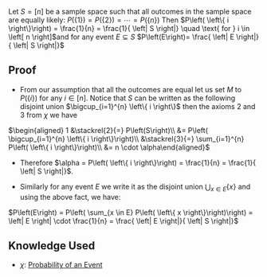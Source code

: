 Let <math display="inline">S = \left[ n \right]</math> be a sample space such that all outcomes in the sample space are equally likely: <math display="block">P\left( \left\{ 1 \right\}\right) = P\left( \left\{ 2 \right\}\right) = \dotsb = P\left( \left\{  n \right\}\right) </math> Then <math display="block">P\left( \left\{ i \right\}\right) = \frac{1}{n} = \frac{1}{ \left| S \right|} \quad \text{ for } i \in \left[ n \right]</math>and for any event <math display="inline">E \subseteq S</math> <math display="block">P\left(E\right)= \frac{ \left| E \right|}{ \left| S \right|}</math>

== Proof ==

* From our assumption that all the outcomes are equal let us set <math display="inline">M</math> to <math display="inline">P\left( \left\{ i \right\}\right)</math> for any <math display="inline">i \in \left[ n \right]</math>. Notice that <math display="inline">S</math> can be written as the following disjoint union <math display="inline">\bigcup_{i=1}^{n} \left\{ i \right\}</math> then the axioms <math display="inline">2</math> and <math display="inline">3</math> from <math display="inline">\chi</math> we have
<math display="block">\begin{aligned}
  1 &\stackrel{2}{=} P\left(S\right)\\
    &= P\left( \bigcup_{i=1}^{n} \left\{ i \right\}\right)\\
    &\stackrel{3}{=} \sum_{i=1}^{n} P\left( \left\{ i \right\}\right)\\
    &= n  \cdot \alpha\end{aligned}</math>

* Therefore <math display="inline">\alpha = P\left( \left\{ i \right\}\right) = \frac{1}{n} = \frac{1}{ \left| S \right|}</math>.

* Similarly for any event <math display="inline">E</math> we write it as the disjoint union <math display="inline">\bigcup_{x \in E} \left\{ x \right\}</math> and using the above fact, we have:
<math display="block">P\left(E\right) = P\left( \sum_{x \in E} P\left( \left\{ x \right\}\right)\right) = \left| E \right|  \cdot  \frac{1}{n} = \frac{ \left| E \right|}{ \left| S \right|}</math>

== Knowledge Used ==

* <math>\chi</math>: [[Probability of an Event]]
{{Knowledge Metadata|Probability|Proposition}}